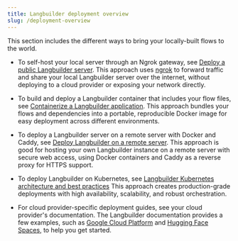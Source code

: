 ```yaml
---
title: Langbuilder deployment overview
slug: /deployment-overview
---
```



This section includes the different ways to bring your locally-built flows to the world.

* To self-host your local server through an Ngrok gateway, see [Deploy a public Langbuilder server](/deployment-public-server).
This approach uses [ngrok](https://ngrok.com/docs/getting-started/) to forward traffic and share your local Langbuilder server over the internet, without deploying to a cloud provider or exposing your network directly.

* To build and deploy a Langbuilder container that includes your flow files, see [Containerize a Langbuilder application](develop-application).
This approach bundles your flows and dependencies into a portable, reproducible Docker image for easy deployment across different environments.

* To deploy a Langbuilder server on a remote server with Docker and Caddy, see [Deploy Langbuilder on a remote server](/deployment-caddyfile).
This approach is good for hosting your own Langbuilder instance on a remote server with secure web access, using Docker containers and Caddy as a reverse proxy for HTTPS support.

* To deploy Langbuilder on Kubernetes, see [Langbuilder Kubernetes architecture and best practices](/deployment-prod-best-practices)
This approach creates production-grade deployments with high availability, scalability, and robust orchestration.

* For cloud provider-specific deployment guides, see your cloud provider's documentation.
The Langbuilder documentation provides a few examples, such as [Google Cloud Platform](/deployment-gcp) and [Hugging Face Spaces](/deployment-hugging-face-spaces), to help you get started.